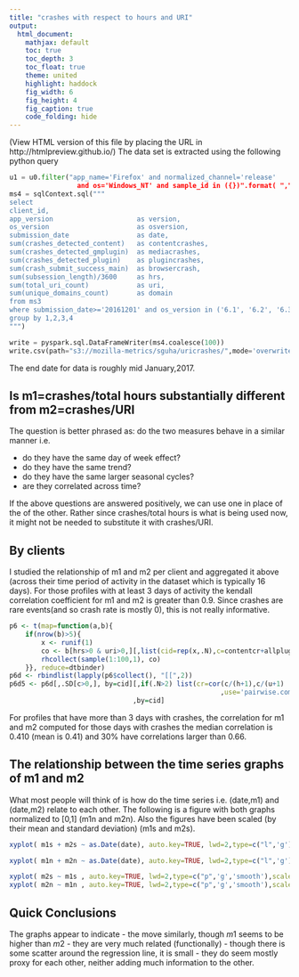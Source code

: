 ```yaml
---
title: "crashes with respect to hours and URI"
output:
  html_document:
    mathjax: default
    toc: true
    toc_depth: 3
    toc_float: true
    theme: united
    highlight: haddock
    fig_width: 6
    fig_height: 4
    fig_caption: true
    code_folding: hide
---
```

(View HTML version of this file by placing the URL in http://htmlpreview.github.io/)
The data set is extracted using the following python query

```python
u1 = u0.filter("app_name='Firefox' and normalized_channel='release'
                 and os='Windows_NT' and sample_id in ({})".format( ",".join(samplechar)))
ms4 = sqlContext.sql("""
select 
client_id,
app_version                     as version,
os_version                      as osversion,
submission_date                 as date,
sum(crashes_detected_content)   as contentcrashes,
sum(crashes_detected_gmplugin)  as mediacrashes,
sum(crashes_detected_plugin)    as plugincrashes,
sum(crash_submit_success_main)  as browsercrash,
sum(subsession_length)/3600     as hrs,
sum(total_uri_count)            as uri,
sum(unique_domains_count)       as domain
from ms3
where submission_date>='20161201' and os_version in ('6.1', '6.2', '6.3', '10.0')
group by 1,2,3,4
""")

write = pyspark.sql.DataFrameWriter(ms4.coalesce(100))
write.csv(path="s3://mozilla-metrics/sguha/uricrashes/",mode='overwrite',nullValue="NA",header=True)
```

The end date for data is roughly mid January,2017.


## Is  m1=crashes/total hours substantially different from m2=crashes/URI

The question is better phrased as: do the two measures behave in a similar
manner i.e.

- do they have the same day of week effect?
- do they have the same trend?
- do they have the same larger seasonal cycles?
- are they correlated across time?

If the above questions are answered positively, we can use one in place of the
of the other. Rather since crashes/total hours is what is being used now, it
might not be needed to substitute it with crashes/URI.

## By clients

I studied the relationship of m1 and m2 per client and aggregated it above
(across their time period of activity in the dataset which is typically 16
days). For those profiles with at least 3 days of activity the kendall
correlation coefficient for m1 and m2 is greater than 0.9. Since crashes are
rare events(and so crash rate is mostly 0), this is not really informative.

```r
p6 <- t(map=function(a,b){
    if(nrow(b)>5){
        x <- runif(1)
        co <- b[hrs>0 & uri>0,][,list(cid=rep(x,.N),c=contentcr+allplugincr,u= uri,h=hrs)]
        rhcollect(sample(1:100,1), co)
    }}, reduce=dtbinder)
p6d <- rbindlist(lapply(p6$collect(), "[[",2))
p6d5 <- p6d[,.SD[c>0,], by=cid][,if(.N>2) list(cr=cor(c/(h+1),c/(u+1)
                                                     ,use='pairwise.complete.obs',method='kendall'))
                               ,by=cid]
```

For profiles that have more than 3 days with crashes, the correlation for m1 and
m2 computed for those days with crashes the median correlation is 0.410 (mean is
0.41) and 30% have correlations larger than 0.66.

## The relationship between the time series graphs of m1 and m2

What most people will think of is how do the time series i.e. (date,m1) and
(date,m2) relate to each other. The following is a figure with both graphs
normalized to [0,1] (m1n and m2n). Also the figures have been scaled (by their
mean and standard deviation) (m1s and m2s).



```r
xyplot( m1s + m2s ~ as.Date(date), auto.key=TRUE, lwd=2,type=c("l",'g'),scale=list(tick.num=20),data=p9d)
```

```r
xyplot( m1n + m2n ~ as.Date(date), auto.key=TRUE, lwd=2,type=c("l",'g'),scale=list(tick.num=20),data=p9d)
```


```r
xyplot( m2s ~ m1s , auto.key=TRUE, lwd=2,type=c("p",'g','smooth'),scale=list(tick.num=20),data=p9d[order(m1s),][m1n<0.4,],main="m2 scaled vs m1 scaled (for values <0.4)")
xyplot( m2n ~ m1n , auto.key=TRUE, lwd=2,type=c("p",'g','smooth'),scale=list(tick.num=20),data=p9d[order(m1n),][m1n<0.4,],main="m2 normalized vs m1 normalized (for values <0.4)")
```

## Quick Conclusions

The graphs appear to indicate
- the move similarly, though $m1$ seems to be higher than $m2$
- they are very much related (functionally) 
  - though there is some scatter around the regression line, it is small
- they do seem mostly proxy for each other, neither adding much information to
  the other.

